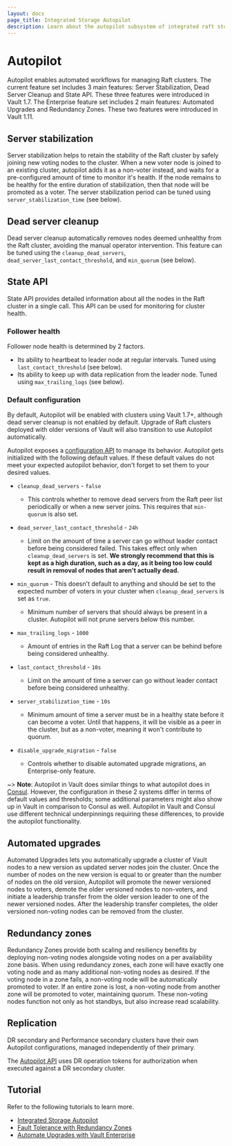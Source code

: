 ```yaml
---
layout: docs
page_title: Integrated Storage Autopilot
description: Learn about the autopilot subsystem of integrated raft storage in Vault.
---
```


# Autopilot

Autopilot enables automated workflows for managing Raft clusters. The current
feature set includes 3 main features: Server Stabilization, Dead Server Cleanup
and State API. These three features were introduced in Vault 1.7. The Enterprise
feature set includes 2 main features: Automated Upgrades and Redundancy Zones.
These two features were introduced in Vault 1.11.

## Server stabilization

Server stabilization helps to retain the stability of the Raft cluster by safely
joining new voting nodes to the cluster. When a new voter node is joined to an
existing cluster, autopilot adds it as a non-voter instead, and waits for a
pre-configured amount of time to monitor it's health. If the node remains to be
healthy for the entire duration of stabilization, then that node will be
promoted as a voter. The server stabilization period can be tuned using
`server_stabilization_time` (see below).

## Dead server cleanup

Dead server cleanup automatically removes nodes deemed unhealthy from the
Raft cluster, avoiding the manual operator intervention. This feature can be
tuned using the `cleanup_dead_servers`, `dead_server_last_contact_threshold`,
and `min_quorum` (see below).

## State API

State API provides detailed information about all the nodes in the Raft cluster
in a single call. This API can be used for monitoring for cluster health.

### Follower health

Follower node health is determined by 2 factors.

- Its ability to heartbeat to leader node at regular intervals. Tuned using
  `last_contact_threshold` (see below).
- Its ability to keep up with data replication from the leader node. Tuned using
  `max_trailing_logs` (see below).

### Default configuration

By default, Autopilot will be enabled with clusters using Vault 1.7+,
although dead server cleanup is not enabled by default. Upgrade of
Raft clusters deployed with older versions of Vault will also transition to use
Autopilot automatically.

Autopilot exposes a [configuration
API](/vault/api-docs/system/storage/raftautopilot#set-configuration) to manage its
behavior. Autopilot gets initialized with the following default values. If these default values do not meet your expected autopilot behavior, don't forget to set them to your desired values.

- `cleanup_dead_servers` - `false`
  - This controls whether to remove dead servers from
    the Raft peer list periodically or when a new server joins. This requires that
    `min-quorum` is also set.

- `dead_server_last_contact_threshold` - `24h`
  - Limit on the amount of time
    a server can go without leader contact before being considered failed. This
    takes effect only when `cleanup_dead_servers` is set. **We strongly recommend
    that this is kept as a high duration, such as a day, as it being too low could
    result in removal of nodes that aren't actually dead.**

- `min_quorum` - This doesn't default to anything and should be set to the expected
  number of voters in your cluster when `cleanup_dead_servers` is set as `true`.
  - Minimum number of servers that should always be present in a cluster.
  Autopilot will not prune servers below this number.

- `max_trailing_logs` - `1000`
  - Amount of entries in the Raft Log that a server
    can be behind before being considered unhealthy.

- `last_contact_threshold` - `10s`
  - Limit on the amount of time a server can go without leader contact before being considered unhealthy.

- `server_stabilization_time` - `10s`
  - Minimum amount of time a server must be in a healthy state before it can become a voter. Until that happens,
    it will be visible as a peer in the cluster, but as a non-voter, meaning it won't contribute to quorum.

- `disable_upgrade_migration` - `false`
  - Controls whether to disable automated upgrade migrations, an Enterprise-only feature.

~> **Note**: Autopilot in Vault does similar things to what autopilot does in
[Consul](https://www.consul.io/). However, the configuration in these 2 systems
differ in terms of default values and thresholds; some additional parameters
might also show up in Vault in comparison to Consul as well. Autopilot in Vault
and Consul use different technical underpinnings requiring these differences, to
provide the autopilot functionality.

## Automated upgrades

Automated Upgrades lets you automatically upgrade a cluster of Vault nodes to a new version as
updated server nodes join the cluster. Once the number of nodes on the new version is
equal to or greater than the number of nodes on the old version, Autopilot will promote
the newer versioned nodes to voters, demote the older versioned nodes to non-voters,
and initiate a leadership transfer from the older version leader to one of the newer
versioned nodes. After the leadership transfer completes, the older versioned non-voting
nodes can be removed from the cluster.

## Redundancy zones

Redundancy Zones provide both scaling and resiliency benefits by deploying non-voting
nodes alongside voting nodes on a per availability zone basis. When using redundancy zones,
each zone will have exactly one voting node and as many additional non-voting nodes as desired.
If the voting node in a zone fails, a non-voting node will be automatically promoted to
voter. If an entire zone is lost, a non-voting node from another zone will be promoted to voter,
maintaining quorum. These non-voting nodes function not only as hot standbys, but also
increase read scalability.

## Replication

DR secondary and Performance secondary clusters have their own Autopilot configurations, managed
independently of their primary.

The [Autopilot API](/vault/api-docs/system/storage/raftautopilot) uses DR operation tokens for
authorization when executed against a DR secondary cluster.

## Tutorial

Refer to the following tutorials to learn more.

- [Integrated Storage Autopilot](/vault/tutorials/raft/raft-autopilot)
- [Fault Tolerance with Redundancy Zones](/vault/tutorials/raft/raft-redundancy-zones)
- [Automate Upgrades with Vault Enterprise](/vault/tutorials/raft/raft-upgrade-automation)
